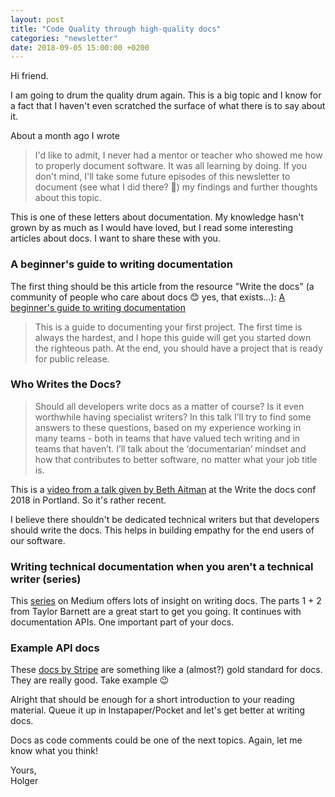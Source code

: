 ```yaml
---
layout: post
title: "Code Quality through high-quality docs"
categories: "newsletter"
date: 2018-09-05 15:00:00 +0200
---
```


Hi friend.

I am going to drum the quality drum again. This is a big topic and I know for a fact that I haven't even scratched the surface of what there is to say about it.

About a month ago I wrote

> I'd like to admit, I never had a mentor or teacher who showed me how to properly document software. It was all learning by doing. If you don't mind, I'll take some future episodes of this newsletter to document (see what I did there? 👅) my findings and further thoughts about this topic.

This is one of these letters about documentation. My knowledge hasn't grown by as much as I would have loved, but I read some interesting articles about docs. I want to share these with you.
<!--more-->

### A beginner's guide to writing documentation

The first thing should be this article from the resource "Write the docs" (a community of people who care about docs 😊 yes, that exists…):
[A beginner's guide to writing documentation](https://www.writethedocs.org/guide/writing/beginners-guide-to-docs/)

> This is a guide to documenting your first project. The first time is always the hardest, and I hope this guide will get you started down the righteous path. At the end, you should have a project that is ready for public release.

### Who Writes the Docs?

> Should all developers write docs as a matter of course? Is it even worthwhile having specialist writers?
> In this talk I’ll try to find some answers to these questions, based on my experience working in many teams - both in teams that have valued tech writing and in teams that haven’t. I’ll talk about the ‘documentarian’ mindset and how that contributes to better software, no matter what your job title is. 

This is a [video from a talk given by Beth Aitman](https://www.writethedocs.org/videos/portland/2018/who-writes-the-docs-beth-aitman/) at the Write the docs conf 2018 in Portland. So it's rather recent.

I believe there shouldn't be dedicated technical writers but that developers should write the docs. This helps in building empathy for the end users of our software.

### Writing technical documentation when you aren't a technical writer (series)

This [series](https://medium.com/api-corner/api-documentation/home) on Medium offers lots of insight on writing docs. The parts 1 + 2 from Taylor Barnett are a great start to get you going. It continues with documentation APIs. One important part of your docs.

### Example API docs

These [docs by Stripe](https://stripe.com/docs/api) are something like a (almost?) gold standard for docs. They are really good. Take example 😉

Alright that should be enough for a short introduction to your reading material. Queue it up in Instapaper/Pocket and let's get better at writing docs.  

Docs as code comments could be one of the next topics. Again, let me know what you think!

Yours,  
Holger